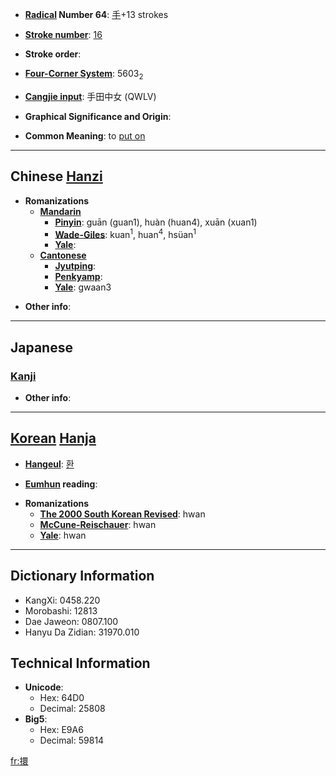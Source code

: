 * '''[[Wiktionary:Chinese radical index| Radical]] Number 64''': [[Wiktionary:Chinese radical index 手|手]]+13 strokes

* '''[[Wiktionary:Chinese total strokes index|Stroke number]]''': [[Wiktionary:Chinese total strokes index 16|16]]

* '''Stroke order''': 

* '''[[Wiktionary:Chinese four corner index|Four-Corner System]]''': 5603<sub>2</sub>

* '''[[Wiktionary:Chinese Cangjie index|Cangjie input]]''': 手田中女 (QWLV)

* '''Graphical Significance and Origin''': 

* '''Common Meaning''': to [[put on]]

----

== Chinese [[Hanzi]] ==

* '''Romanizations'''
** '''[[Mandarin]]'''
*** '''[[Pinyin]]''': guān (guan1), huàn (huan4), xuān (xuan1)
*** '''[[Wade-Giles]]''': kuan<sup>1</sup>, huan<sup>4</sup>, hsüan<sup>1</sup>
*** '''[[Yale]]''': 
** '''[[Cantonese]]'''
*** '''[[Jyutping]]''':
*** '''[[Penkyamp]]''': 
*** '''[[Yale]]''': gwaan3

* '''Other info''': 

----

==Japanese==

===[[Kanji]]===
{{kanji|on readings=[[かん]] (kan), [[げん]] (gen), [[けん]] (ken), [[せん]] (sen)
|kun readings=[[つらぬく]] (tsuranuku)
}}

* '''Other info''':  

----

== [[Korean]] [[Hanja]] ==

* '''[[Hangeul]]''': [[환]]

* '''[[Eumhun]] reading''': 

* '''Romanizations'''
** '''[[The 2000 South Korean Revised Romanization|The 2000 South Korean Revised]]''': hwan
** '''[[McCune-Reischauer]]''': hwan
** '''[[Yale]]''': hwan

----

== Dictionary Information ==

* KangXi: 0458.220
* Morobashi: 12813
* Dae Jaweon: 0807.100
* Hanyu Da Zidian: 31970.010

== Technical Information ==

* '''Unicode''':
** Hex: 64D0
** Decimal: 25808
* '''Big5''':
** Hex: E9A6
** Decimal: 59814

[[fr:擐]]